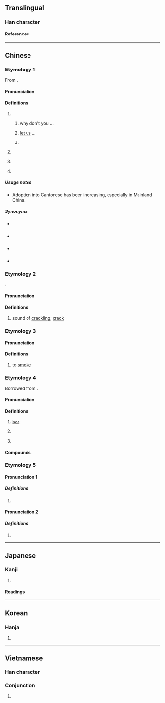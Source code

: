 {{character info}}
==Translingual==
{{stroke order|type=animate}}

===Han character===
{{Han char|rn=30|rad=口|as=04|sn=7|four=67017|canj=RAU|ids=⿰口巴}}

====References====
{{Han ref|kx=0178.040|dkj=03341|dj=0395.120|hdz=10596.060|uh=5427}}

----

==Chinese==

===Etymology 1===
{{zh-forms|alt=罷}}
From {{zh-l|罷}}.

====Pronunciation====
{{zh-pron
|m=ba
|c=baa6
|mn=tw:pā/ml:--pa
|mn-t=ba7
|cat=part
}}

====Definitions====
{{zh-hanzi}}

# {{non-gloss definition|Emphatic final particle; used at the end of a sentence to}}
##  {{non-gloss definition|indicate a suggested action:}} why don't you ...
##: {{zh-x|你 有 時間 再 做 吧。|Do it when you have time.}}
## {{non-gloss definition|express [[imperative mood]]:}} [[let us]] ...
##: {{zh-x|大家 去 工作 吧。|Get to work, everybody.}}
##: {{zh-x|走 吧！|'''Let's''' go!}}
## {{non-gloss definition|indicate a speculation.}}
##: {{zh-x|門 還 沒 鎖 吧。|The door has not been locked, I guess.}}
# {{non-gloss definition|Used at the end of a sentence used to concede a point.}}
#: {{zh-x|好 吧！|Alright!}}
#: {{zh-x|算了 吧。|Whatever.}}
# {{non-gloss definition|Used at the end of a sentence used to indicate disapproving incredulousness.}}
#: {{zh-x|不 是 吧！|No way!}}
# {{non-gloss definition|Used after the topic for emphasis.}}
#: {{zh-x|他 這 人 吧，脾氣 不 太 好。|He is not a good-tempered person.}}

=====Usage notes=====
* Adoption into Cantonese has been increasing, especially in Mainland China.

=====Synonyms=====
* {{sense|modal particle}} {{q|Min Nan}} {{zh-l|乎|tr=hohⁿ}} {{attn|nan|specifically, which sense?}}
* {{sense|imperative}} {{q|Cantonese}} {{zh-l|啦|tr=laa1}}
* {{sense|speculation}} {{q|Cantonese}} {{zh-l|啩|tr=gwaa3}}
* {{sense|incredulousness}} {{q|Cantonese}} {{zh-l|啊嘛|tr=aa6 maa5}}

===Etymology 2===
{{zh-forms}}
{{onomatopoeic|zh}}.

====Pronunciation====
{{zh-pron
|m=bā
|c=baa1
|cat=n
}}

====Definitions====
{{zh-hanzi}}

# {{lb|zh|onomatopoeia}} sound of [[crackling]]; [[crack]]

===Etymology 3===
{{zh-forms}}

====Pronunciation====
{{zh-pron
|m=bā
|c=baa1
|cat=v
}}

====Definitions====
{{zh-hanzi}}

# {{lb|zh|dialectal}} to [[smoke]]

===Etymology 4===
{{zh-forms}}
Borrowed from {{bor|zh|en|bar}}.

====Pronunciation====
{{zh-pron
|m=bā
|c=baa1
|h=pfs=pâ
|mn=pa
|w=1pa
|cat=n
}}

====Definitions====
{{zh-hanzi}}

# [[bar]]
#: {{zh-x|酒吧{bā}|bar; pub}}
#: {{zh-x|貼吧{bā}|internet board (''lit.'' posting '''bar''')}}
#: {{zh-x|玩具 吧{bā}|toy shop}}
# {{zh-abbrev|貼吧|internet board}}
# {{non-gloss definition|[[transliteration]] character}}
#: {{zh-x|迪吧{bā}|diva}}

====Compounds====
{{zh-der|吧檯|迪吧|酒吧|貼吧|網吧|氧吧}}

===Etymology 5===
{{zh-forms}}

====Pronunciation 1====
{{zh-pron
|m=bā
|mc=2
|oc=1
|cat=v
}}

=====Definitions=====
{{zh-hanzi}}

# {{zh-only|吧呀}}

====Pronunciation 2====
{{zh-pron
|m=pā
|mc=1
|oc=2
|cat=a
}}

=====Definitions=====
{{zh-hanzi}}

# {{zh-only|吧呀}}

{{zh-cat|Beginning}}

----

==Japanese==

===Kanji===
{{ja-kanji|rs=口04}}

# {{rfdef|ja|sort=口04}}

====Readings====
{{ja-readings
|goon=は
|kanon=は
}}

----

==Korean==

===Hanja===
{{ko-hanja|파}}

# {{rfdef|ko|sort=口04}}

----

==Vietnamese==

===Han character===
{{vi-readings|rs=口04
|hanviet=ba
|nom=ba, bơ, và, vài
}}

===Conjunction===
{{vi-conj|sc=Hani|và}}

# {{Nom form of|và|[[and]], [[with]], as well as}}